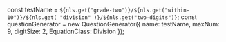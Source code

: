 
const testName = `${nls.get("grade-two")}/${nls.get("within-10")}/${nls.get(
	"division"
)}/${nls.get("two-digits")}`;
const questionGenerator = new QuestionGenerator({
	name: testName,
	maxNum: 9,
	digitSize: 2,
	EquationClass: Division
});

<Meta title={testName} parameters={defaultDocParams()} />

<Title>{testName.replaceAll("/", " - ")}</Title>

<Canvas className="custom-docs-story">
	<QuizContainer questionGenerator={questionGenerator} />
</Canvas>

